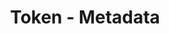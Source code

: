 ---
title: 'Token - Metadata'
openapi: '/en/api-reference/openapi-en.json GET /token/{chain}/{tokenAddress}/metadata'
---